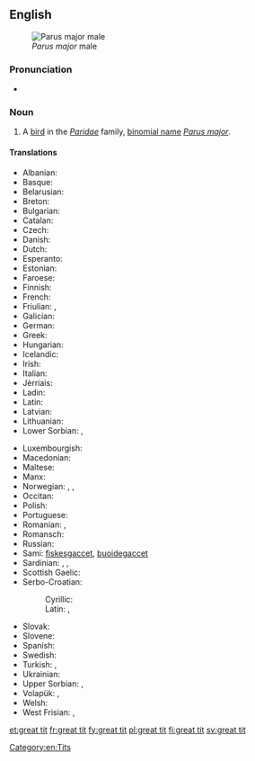 ==English==
[[Image:Parus major male.jpg|thumb|right|''Parus major'' male]]

===Pronunciation===
* {{IPA|/ˈɡɹæt tɪt/}}

===Noun===
{{en-noun|head=[[great]] [[tit]]}}

# A [[bird]] in the ''[[Paridae]]'' family, [[binomial name]] ''[[Parus major]]''.

====Translations====
{{trans-top|Bird}}
* Albanian: {{t-|sq|trishtili i madh}}
* Basque: {{t-|eu|kaskabeltz}}
* Belarusian: {{t-|be|сініца}}
* Breton: {{t-|br|pennglaou}}
* Bulgarian: {{t-|bg|голям синигер|sc=Cyrl}}
* Catalan: {{t-|ca|mallerenga}}
* Czech: {{t-|cs|sýkora koňadra}}
* Danish: {{t-|da|musvit|c}}
* Dutch: {{t-|nl|koolmees|f}}
* Esperanto: {{t-|eo|granda paruo}}
* Estonian: {{t-|et|rasvatihane}}
* Faroese: {{t-|fo|stórtíta}}
* Finnish: {{t+|fi|talitiainen}}
* French: {{t+|fr|mésange}}
* Friulian: {{tø|fur|parussule}}, {{tø|fur|parusse}}
* Galician: {{t+|gl|ferreiriño abelleiro}}
* German: {{t+|de|Kohlmeise|f}}
* Greek: {{t+|el|καλόγερος}}
* Hungarian: {{t+|hu|széncinege}}
* Icelandic: {{t-|is|meisa}}
* Irish: {{t-|ga|meantán mór}}
* Italian: {{t-|it|cinciallegra}}
* Jèrriais: {{tø|roa-jer|d'mouaîselle|f}}
* Ladin: {{tø|lld|mosela}}
* Latin: {{t-|la|Parus major}}
* Latvian: {{t-|lv|lielā zīlīte}}
* Lithuanian: {{t+|lt|zylė}}
* Lower Sorbian: {{tø|dsb|sykora}}, {{tø|dsb|sykorka}}
{{trans-mid}}
* Luxembourgish: {{t-|lb|Schielmees|f}}
* Macedonian: {{t-|mk|сипка|tr=[[sipka]]|sc=Cyrl}}
* Maltese: {{t-|mt|fjorentin}}
* Manx: {{t|gv|bliu-bonnet|m}}
* Norwegian: {{t-|no|kjøttmeis|c}}, {{t-|no|talgmeis|c}}, {{t-|no|talgokse|m}}
* Occitan: {{t-|oc|mesenga}}
* Polish: {{t+|pl|sikora bogatka}}
* Portuguese: {{t+|pt|chapim}}
* Romanian: {{t-|ro|pițigoi}}, {{t-|ro|pițigoi mare|m}}
* Romansch: {{t-|rm|maset grond}}
* Russian: {{t+|ru|синица|tr=sinica}}
* Sami: [[fiskesgaccet]], [[buoidegaccet]]
* Sardinian: {{t-|sc|acutzaferru}}, {{t-|sc|tzerri-tzerri}}, {{t-|sc|béccidi}}
* Scottish Gaelic: {{t-|gd|currac-baintighearna|m}}
* Serbo-Croatian:
*: Cyrillic: {{t-|sh|сеница|sc=Cyrl}}
*: Latin: {{t-|sh|senica|sc=Latn}}, {{t-|sh|sjenica velika}}
* Slovak: {{t-|sk|sýkorka veľká}}
* Slovene: {{t+|sl|velika sinica}}
* Spanish: {{t+|es|carbonero|m}}
* Swedish: {{t+|sv|talgoxe}}
* Turkish: {{t+|tr|bas}}, {{t-|tr|tankara}}
* Ukrainian: {{t-|uk|синиця велика|tr=[[sinicja velika]]|sc=Cyrl}}
* Upper Sorbian: {{t-|hsb|sykorka}}, {{t-|hsb|sykora}}
* Volapük: {{qualifier|male or female}} {{t-|vo|gretaparud}}, {{qualifier|offspring, young}} {{t-|vo|gretaparudül}}
* Welsh: {{t-|cy|titw mawr}}
* West Frisian: {{t+|fy|blokmies|c}}, {{t+|fy|blokfink|c}}
{{trans-bottom}}

[[Category:en:Tits]]

[[et:great tit]]
[[fr:great tit]]
[[fy:great tit]]
[[pl:great tit]]
[[fi:great tit]]
[[sv:great tit]]